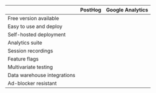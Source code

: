 |                             | <span class="text-red">PostHog</span> | Google Analytics |
| --------------------------- | ------------------------------------- | ---------------- |
| Free version available      | <Check color="red" />                 | <Check />        |
| Easy to use and deploy      | <Check color="red" />                 | <Close />        |
| Self-hosted deployment      | <Check color="red" />                 | <Close />        |
| Analytics suite             | <Check color="red" />                 | <Check />        |
| Session recordings          | <Check color="red" />                 | <Close />        |
| Feature flags               | <Check color="red" />                 | <Close />        |
| Multivariate testing        | <Check color="red" />                 | <Check />        |
| Data warehouse integrations | <Check color="red" />                 | <Close />        |
| Ad-blocker resistant        | <Check color="red" />                 | <Close />        |
